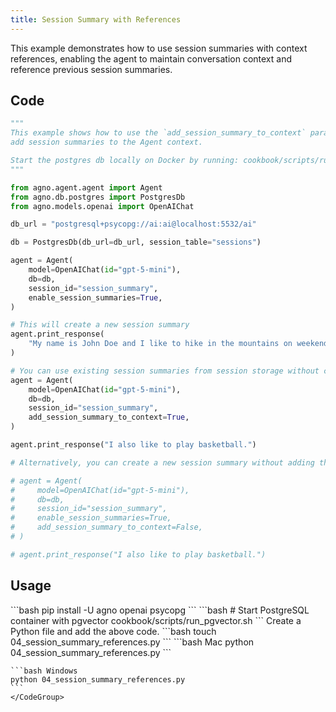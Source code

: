 ```yaml
---
title: Session Summary with References
---
```


This example demonstrates how to use session summaries with context references, enabling the agent to maintain conversation context and reference previous session summaries.

## Code

```python cookbook/agents/session/04_session_summary_references.py
"""
This example shows how to use the `add_session_summary_to_context` parameter in the Agent config to
add session summaries to the Agent context.

Start the postgres db locally on Docker by running: cookbook/scripts/run_pgvector.sh
"""

from agno.agent.agent import Agent
from agno.db.postgres import PostgresDb
from agno.models.openai import OpenAIChat

db_url = "postgresql+psycopg://ai:ai@localhost:5532/ai"

db = PostgresDb(db_url=db_url, session_table="sessions")

agent = Agent(
    model=OpenAIChat(id="gpt-5-mini"),
    db=db,
    session_id="session_summary",
    enable_session_summaries=True,
)

# This will create a new session summary
agent.print_response(
    "My name is John Doe and I like to hike in the mountains on weekends.",
)

# You can use existing session summaries from session storage without creating or updating any new ones.
agent = Agent(
    model=OpenAIChat(id="gpt-5-mini"),
    db=db,
    session_id="session_summary",
    add_session_summary_to_context=True,
)

agent.print_response("I also like to play basketball.")

# Alternatively, you can create a new session summary without adding the session summary to context.

# agent = Agent(
#     model=OpenAIChat(id="gpt-5-mini"),
#     db=db,
#     session_id="session_summary",
#     enable_session_summaries=True,
#     add_session_summary_to_context=False,
# )

# agent.print_response("I also like to play basketball.")
```

## Usage

<Steps>
  <Snippet file="create-venv-step.mdx" />

  <Step title="Install libraries">
    ```bash
    pip install -U agno openai psycopg
    ```
  </Step>

  <Step title="Setup PostgreSQL">
    ```bash
    # Start PostgreSQL container with pgvector
    cookbook/scripts/run_pgvector.sh
    ```
  </Step>
  <Snippet file="export-openai-api.mdx" />

  <Step title="Create a Python file">
    Create a Python file and add the above code.
    ```bash
    touch 04_session_summary_references.py
    ```
  </Step>

  <Step title="Run Agent">
    <CodeGroup>
    ```bash Mac
    python 04_session_summary_references.py
    ```
    
    ```bash Windows
    python 04_session_summary_references.py
    ```
    </CodeGroup>
  </Step>

  <Snippet file="find-all-cookbooks.mdx" />
</Steps>